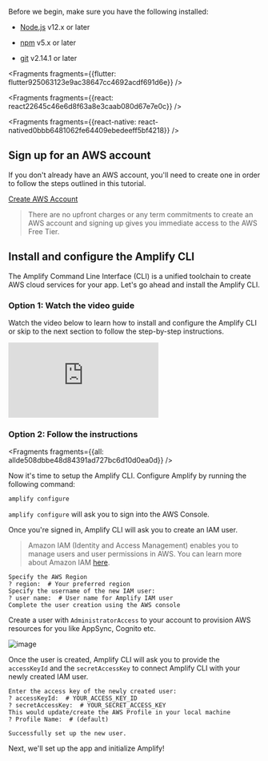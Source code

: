 Before we begin, make sure you have the following installed:

- [Node.js](https://nodejs.org/) v12.x or later

- [npm](https://www.npmjs.com/) v5.x or later

- [git](https://git-scm.com/) v2.14.1 or later




<Fragments fragments={{flutter: flutter925063123e9ac38647cc4692acdf691d6e}} />



<Fragments fragments={{react: react22645c46e6d8f63a8e3caab080d67e7e0c}} />



<Fragments fragments={{react-native: react-natived0bbb6481062fe64409ebedeeff5bf4218}} />

## Sign up for an AWS account

If you don't already have an AWS account, you'll need to create one in order to follow the steps outlined in this tutorial.

[Create AWS Account](https://portal.aws.amazon.com/billing/signup?redirect_url=https%3A%2F%2Faws.amazon.com%2Fregistration-confirmation#/start)

> There are no upfront charges or any term commitments to create an AWS account and signing up gives you immediate access to the AWS Free Tier.

## Install and configure the Amplify CLI

The Amplify Command Line Interface (CLI) is a unified toolchain to create AWS cloud services for your app. Let's go ahead and install the Amplify CLI.

### Option 1: Watch the video guide

Watch the video below to learn how to install and configure the Amplify CLI or skip to the next section to follow the step-by-step instructions.

<iframe src="https://www.youtube-nocookie.com/embed/fWbM5DLh25U" frameborder="0" allow="accelerometer; autoplay; clipboard-write; encrypted-media; gyroscope; picture-in-picture" allowfullscreen></iframe>

### Option 2: Follow the instructions




<Fragments fragments={{all: allde508dbbe48d84391ad727bc6d10d0ea0d}} />

Now it's time to setup the Amplify CLI. Configure Amplify by running the following command:

```bash
amplify configure
```

`amplify configure` will ask you to sign into the AWS Console.

Once you're signed in, Amplify CLI will ask you to create an IAM user.
> Amazon IAM (Identity and Access Management) enables you to manage users and user permissions in AWS. You can learn more about Amazon IAM [here](https://aws.amazon.com/iam/).

```console
Specify the AWS Region
? region:  # Your preferred region
Specify the username of the new IAM user:
? user name:  # User name for Amplify IAM user
Complete the user creation using the AWS console
```

Create a user with `AdministratorAccess` to your account to provision AWS resources for you like AppSync, Cognito etc.

![image](../../images/user-creation.gif)

Once the user is created, Amplify CLI will ask you to provide the `accessKeyId` and the `secretAccessKey` to connect Amplify CLI with your newly created IAM user.

```console
Enter the access key of the newly created user:
? accessKeyId:  # YOUR_ACCESS_KEY_ID
? secretAccessKey:  # YOUR_SECRET_ACCESS_KEY
This would update/create the AWS Profile in your local machine
? Profile Name:  # (default)

Successfully set up the new user.
```

Next, we'll set up the app and initialize Amplify!
